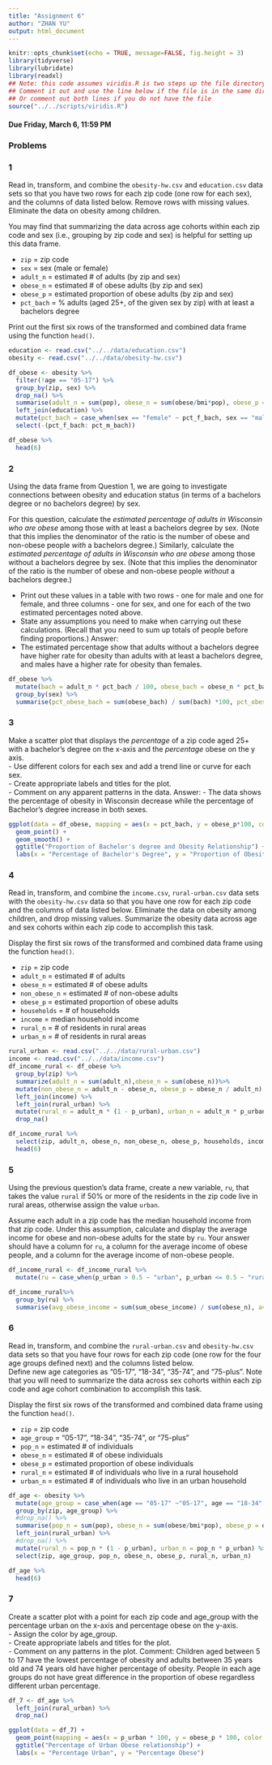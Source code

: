 ```yaml
---
title: "Assignment 6"
author: "ZHAN YU"
output: html_document
---
```


```r
knitr::opts_chunk$set(echo = TRUE, message=FALSE, fig.height = 3)
library(tidyverse)
library(lubridate)
library(readxl)
## Note: this code assumes viridis.R is two steps up the file directory tree
## Comment it out and use the line below if the file is in the same directory
## Or comment out both lines if you do not have the file
source("../../scripts/viridis.R")
```


#### Due Friday, March 6, 11:59 PM

### Problems

### 1

Read in, transform, and combine the `obesity-hw.csv` and `education.csv` data sets so that you have two rows for each zip code (one row for each sex), and the columns of data listed below. Remove rows with missing values.  Eliminate the data on obesity among children.  

You may find that summarizing the data across age cohorts within each zip code and sex (i.e., grouping by zip code and sex) is helpful for setting up this data frame.  

- `zip` = zip code
- `sex` = sex (male or female)
- `adult_n` = estimated # of adults (by zip and sex)
- `obese_n` = estimated # of obese adults (by zip and sex)
- `obese_p` = estimated proportion of obese adults (by zip and sex)
- `pct_bach` = % adults (aged 25+, of the given sex by zip) with at least a bachelors degree

Print out the first six rows of the transformed and combined data frame using the function `head()`.
```r
education <- read.csv("../../data/education.csv")
obesity <- read.csv("../../data/obesity-hw.csv")

df_obese <- obesity %>%
  filter(!age == "05-17") %>%
  group_by(zip, sex) %>%
  drop_na() %>%
  summarise(adult_n = sum(pop), obese_n = sum(obese/bmi*pop), obese_p = obese_n / adult_n) %>%
  left_join(education) %>%
  mutate(pct_bach = case_when(sex == "female" ~ pct_f_bach, sex == "male" ~ pct_m_bach)) %>%
  select(-(pct_f_bach: pct_m_bach))

df_obese %>%
  head(6)

```


### 2

Using the data frame from Question 1, we are going to investigate connections between obesity and education status (in terms of a bachelors degree or no bachelors degree) by sex.  

For this question, calculate the *estimated percentage of adults in Wisconsin who are obese* among those with at least a bachelors degree by sex. (Note that this implies the denominator of the ratio is the number of obese and non-obese people *with* a bachelors degree.)  Similarly, calculate the *estimated percentage of adults in Wisconsin who are obese* among those without a bachelors degree by sex. (Note that this implies the denominator of the ratio is the number of obese and non-obese people *without* a bachelors degree.)

- Print out these values in a table with two rows - one for male and one for female, and three columns - one for sex, and one for each of the two estimated percentages noted above.  
- State any assumptions you need to make when carrying out these calculations. (Recall that you need to sum up totals of people before finding proportions.)
Answer:
- The estimated percentage show that adults without a bachelors degree have higher rate for obesity than adults with at least a bachelors degree, and males have a higher rate for obesity than females.

```r
df_obese %>%
  mutate(bach = adult_n * pct_bach / 100, obese_bach = obese_n * pct_bach / 100, non_bach = adult_n * (100-pct_bach) / 100, obese_non_bach = obese_n * (100-pct_bach) / 100) %>%
  group_by(sex) %>%
  summarise(pct_obese_bach = sum(obese_bach) / sum(bach) *100, pct_obese_non_bach = sum(obese_non_bach) / sum(non_bach) *100)
```

### 3

Make a scatter plot that displays the *percentage* of a zip code aged 25+ with a bachelor's degree on the x-axis and the *percentage* obese on the y axis.  
- Use different colors for each sex and add a trend line or curve for each sex.  
- Create appropriate labels and titles for the plot.  
- Comment on any apparent patterns in the data.
Answer:
- The data shows the percentage of obesity in Wisconsin decrease while the percentage of Bachelor's degree increase in both sexes.
```r
ggplot(data = df_obese, mapping = aes(x = pct_bach, y = obese_p*100, color = sex)) +
  geom_point() +
  geom_smooth() +
  ggtitle("Proportion of Bachelor's degree and Obesity Relationship") +
  labs(x = "Percentage of Bachelor's Degree", y = "Proportion of Obesity")
```


### 4

Read in, transform, and combine the `income.csv`, `rural-urban.csv` data sets with the `obesity-hw.csv` data so that you have one row for each zip code and the columns of data listed below. Eliminate the data on obesity among children, and drop missing values.  Summarize the obesity data across age and sex cohorts within each zip code to accomplish this task. 

Display the first six rows of the transformed and combined data frame using the function `head()`.

- `zip` = zip code
- `adult_n` = estimated # of adults
- `obese_n` = estimated # of obese adults
- `non_obese_n` = estimated # of non-obese adults
- `obese_p` = estimated proportion of obese adults
- `households` = # of households 
- `income` = median household income
- `rural_n` = # of residents in rural areas
- `urban_n` = # of residents in rural areas

```r
rural_urban <- read.csv("../../data/rural-urban.csv")
income <- read.csv("../../data/income.csv")
df_income_rural <- df_obese %>%
  group_by(zip) %>%
  summarize(adult_n = sum(adult_n),obese_n = sum(obese_n))%>%
  mutate(non_obese_n = adult_n - obese_n, obese_p = obese_n / adult_n) %>%
  left_join(income) %>%
  left_join(rural_urban) %>%
  mutate(rural_n = adult_n * (1 - p_urban), urban_n = adult_n * p_urban) %>%
  drop_na()

df_income_rural %>%
  select(zip, adult_n, obese_n, non_obese_n, obese_p, households, income, rural_n, urban_n) %>%
  head(6)
```

### 5

Using the previous question's data frame, create a new variable, `ru`, that takes the value `rural` if 50% or more of the residents in the zip code live in rural areas, otherwise assign the value `urban`.

Assume each adult in a zip code has the median household income from that zip code.  Under this assumption, calculate and display the average income for obese and non-obese adults for the state by `ru`.  Your answer should have a column for `ru`, a column for the average income of obese people, and a column for the average income of non-obese people.

```r
df_income_rural <- df_income_rural %>%
  mutate(ru = case_when(p_urban > 0.5 ~ "urban", p_urban <= 0.5 ~ "rural"), sum_obese_income = obese_n * income, sum_non_obese_income = non_obese_n * income)

df_income_rural%>%
  group_by(ru) %>%
  summarise(avg_obese_income = sum(sum_obese_income) / sum(obese_n), avg_non_obese_income = sum(sum_non_obese_income) / sum(non_obese_n))
```

### 6

Read in, transform, and combine the `rural-urban.csv` and `obesity-hw.csv` data sets so that you have four rows for each zip code (one row for the four age groups defined next) and the columns listed below.  
Define new age categories as "05-17", "18-34", "35-74", and "75-plus".  Note that you will need to summarize the data across sex cohorts within each zip code and age cohort combination to accomplish this task.  

Display the first six rows of the transformed and combined data frame using the function `head()`.

- `zip` = zip code
- `age_group` = "05-17", "18-34", "35-74", or "75-plus"
- `pop_n` = estimated # of individuals
- `obese_n` = estimated # of obese individuals
- `obese_p` = estimated proportion of obese individuals
- `rural_n` = estimated # of individuals who live in a rural household
- `urban_n` = estimated # of individuals who live in an urban household
```r
df_age <- obesity %>%
  mutate(age_group = case_when(age == "05-17" ~"05-17", age == "18-34" ~"18-34", age == "35-54" ~"35-74", age == "55-74" ~"35-74", age == "75-plus" ~"75-plus")) %>%
  group_by(zip, age_group) %>%
  #drop_na() %>%
  summarise(pop_n = sum(pop), obese_n = sum(obese/bmi*pop), obese_p = obese_n / pop_n) %>%
  left_join(rural_urban) %>%
  #drop_na() %>%
  mutate(rural_n = pop_n * (1 - p_urban), urban_n = pop_n * p_urban) %>%
  select(zip, age_group, pop_n, obese_n, obese_p, rural_n, urban_n)

df_age %>%
  head(6)
```


### 7

Create a scatter plot with a point for each zip code and age_group with the percentage urban on the x-axis and percentage obese on the y-axis.  
- Assign the color by age_group.  
- Create appropriate labels and titles for the plot.  
- Comment on any patterns in the plot.
Comment:
Children aged between 5 to 17 have the lowest percentage of obesity and adults between 35 years old and 74 years old have higher percentage of obesity. People in each age groups do not have great difference in the proportion of obese regardless different urban percentage.
```r
df_7 <- df_age %>%
  left_join(rural_urban) %>%
  drop_na()

ggplot(data = df_7) +
  geom_point(mapping = aes(x = p_urban * 100, y = obese_p * 100, color = age_group)) +
  ggtitle("Percentage of Urban Obese relationship") +
  labs(x = "Percentage Urban", y = "Percentage Obese")
```

 


